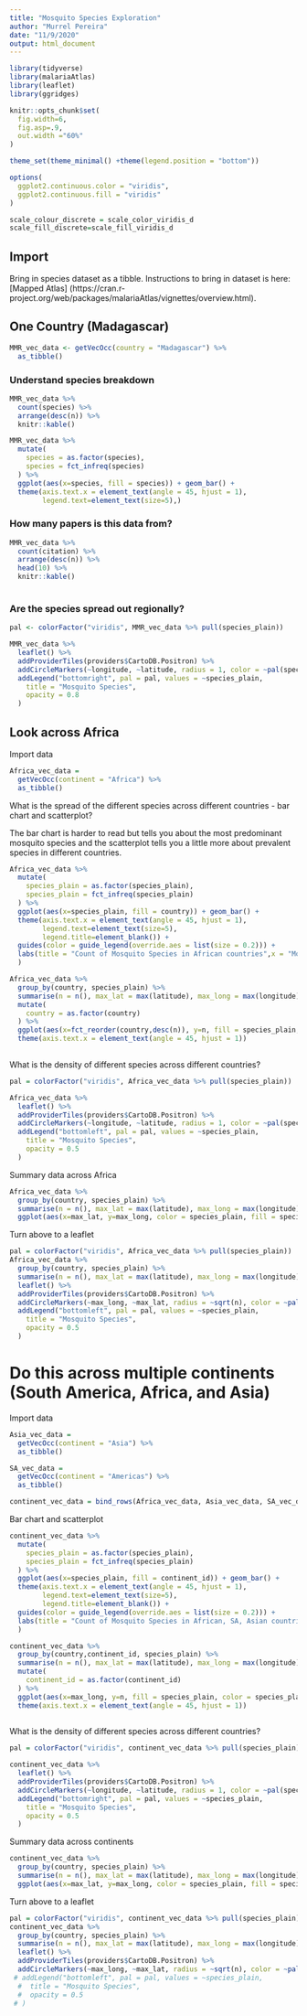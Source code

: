 ```yaml
---
title: "Mosquito Species Exploration"
author: "Murrel Pereira"
date: "11/9/2020"
output: html_document
---
```


```r
library(tidyverse)
library(malariaAtlas)
library(leaflet)
library(ggridges)

knitr::opts_chunk$set(
  fig.width=6,
  fig.asp=.9,
  out.width ="60%"
)

theme_set(theme_minimal() +theme(legend.position = "bottom"))

options(
  ggplot2.continuous.color = "viridis",
  ggplot2.continuous.fill = "viridis"
)

scale_colour_discrete = scale_color_viridis_d
scale_fill_discrete=scale_fill_viridis_d
```

## Import

Bring in species dataset as a tibble. Instructions to bring in dataset is here: [Mapped Atlas] (https://cran.r-project.org/web/packages/malariaAtlas/vignettes/overview.html).

## One Country (Madagascar)

```r
MMR_vec_data <- getVecOcc(country = "Madagascar") %>% 
  as_tibble()

```

### Understand species breakdown

```r

MMR_vec_data %>% 
  count(species) %>% 
  arrange(desc(n)) %>% 
  knitr::kable()

MMR_vec_data %>% 
  mutate(
    species = as.factor(species),
    species = fct_infreq(species)
  ) %>% 
  ggplot(aes(x=species, fill = species)) + geom_bar() + 
  theme(axis.text.x = element_text(angle = 45, hjust = 1),
        legend.text=element_text(size=5),) 
```

### How many papers is this data from?

```r

MMR_vec_data %>%
  count(citation) %>% 
  arrange(desc(n)) %>% 
  head(10) %>% 
  knitr::kable()
  
```


### Are the species spread out regionally?

```r

pal <- colorFactor("viridis", MMR_vec_data %>% pull(species_plain))

MMR_vec_data %>% 
  leaflet() %>% 
  addProviderTiles(providers$CartoDB.Positron) %>% 
  addCircleMarkers(~longitude, ~latitude, radius = 1, color = ~pal(species_plain)) %>% 
  addLegend("bottomright", pal = pal, values = ~species_plain,
    title = "Mosquito Species",
    opacity = 0.8
  )

```

## Look across Africa

Import data
```r
Africa_vec_data = 
  getVecOcc(continent = "Africa") %>% 
  as_tibble()
```

What is the spread of the different species across different countries - bar chart and scatterplot?

The bar chart is harder to read but tells you about the most predominant mosquito species and the scatterplot tells you a little more about prevalent species in different countries.
```r
Africa_vec_data %>% 
  mutate(
    species_plain = as.factor(species_plain),
    species_plain = fct_infreq(species_plain)
  ) %>% 
  ggplot(aes(x=species_plain, fill = country)) + geom_bar() + 
  theme(axis.text.x = element_text(angle = 45, hjust = 1), 
        legend.text=element_text(size=5),
        legend.title=element_blank()) +
  guides(color = guide_legend(override.aes = list(size = 0.2))) +
  labs(title = "Count of Mosquito Species in African countries",x = "Mosquito Species"
  )

Africa_vec_data %>% 
  group_by(country, species_plain) %>% 
  summarise(n = n(), max_lat = max(latitude), max_long = max(longitude)) %>% 
  mutate(
    country = as.factor(country)
  ) %>% 
  ggplot(aes(x=fct_reorder(country,desc(n)), y=n, fill = species_plain, color = species_plain)) + geom_point() + 
  theme(axis.text.x = element_text(angle = 45, hjust = 1))
         
```

What is the density of different species across different countries?

```r
pal = colorFactor("viridis", Africa_vec_data %>% pull(species_plain))

Africa_vec_data %>% 
  leaflet() %>% 
  addProviderTiles(providers$CartoDB.Positron) %>% 
  addCircleMarkers(~longitude, ~latitude, radius = 1, color = ~pal(species_plain)) %>% 
  addLegend("bottomleft", pal = pal, values = ~species_plain,
    title = "Mosquito Species",
    opacity = 0.5
  )

```

Summary data across Africa
```r
Africa_vec_data %>% 
  group_by(country, species_plain) %>% 
  summarise(n = n(), max_lat = max(latitude), max_long = max(longitude)) %>% 
  ggplot(aes(x=max_lat, y=max_long, color = species_plain, fill = species_plain, size = n)) + geom_point()
```

Turn above to a leaflet

```r

pal = colorFactor("viridis", Africa_vec_data %>% pull(species_plain))
Africa_vec_data %>% 
  group_by(country, species_plain) %>% 
  summarise(n = n(), max_lat = max(latitude), max_long = max(longitude)) %>% 
  leaflet() %>% 
  addProviderTiles(providers$CartoDB.Positron) %>% 
  addCircleMarkers(~max_long, ~max_lat, radius = ~sqrt(n), color = ~pal(species_plain)) %>% 
  addLegend("bottomleft", pal = pal, values = ~species_plain,
    title = "Mosquito Species",
    opacity = 0.5
  )
```

# Do this across multiple continents (South America, Africa, and Asia)

Import data
```r
Asia_vec_data = 
  getVecOcc(continent = "Asia") %>% 
  as_tibble()

SA_vec_data = 
  getVecOcc(continent = "Americas") %>% 
  as_tibble()

continent_vec_data = bind_rows(Africa_vec_data, Asia_vec_data, SA_vec_data)
```

Bar chart and scatterplot

```r
continent_vec_data %>% 
  mutate(
    species_plain = as.factor(species_plain),
    species_plain = fct_infreq(species_plain)
  ) %>% 
  ggplot(aes(x=species_plain, fill = continent_id)) + geom_bar() + 
  theme(axis.text.x = element_text(angle = 45, hjust = 1), 
        legend.text=element_text(size=5),
        legend.title=element_blank()) +
  guides(color = guide_legend(override.aes = list(size = 0.2))) +
  labs(title = "Count of Mosquito Species in African, SA, Asian countries",x = "Mosquito Species"
  )

continent_vec_data %>% 
  group_by(country,continent_id, species_plain) %>% 
  summarise(n = n(), max_lat = max(latitude), max_long = max(longitude)) %>% 
  mutate(
    continent_id = as.factor(continent_id)
  ) %>% 
  ggplot(aes(x=max_long, y=n, fill = species_plain, color = species_plain)) + geom_point() + 
  theme(axis.text.x = element_text(angle = 45, hjust = 1))
         
```


What is the density of different species across different countries?

```r
pal = colorFactor("viridis", continent_vec_data %>% pull(species_plain))

continent_vec_data %>% 
  leaflet() %>% 
  addProviderTiles(providers$CartoDB.Positron) %>% 
  addCircleMarkers(~longitude, ~latitude, radius = 1, color = ~pal(species_plain)) %>% 
  addLegend("bottomright", pal = pal, values = ~species_plain,
    title = "Mosquito Species",
    opacity = 0.5
  )

```

Summary data across continents
```r
continent_vec_data %>% 
  group_by(country, species_plain) %>% 
  summarise(n = n(), max_lat = max(latitude), max_long = max(longitude)) %>% 
  ggplot(aes(x=max_lat, y=max_long, color = species_plain, fill = species_plain, size = n)) + geom_point()
```

Turn above to a leaflet

```r

pal = colorFactor("viridis", continent_vec_data %>% pull(species_plain))
continent_vec_data %>% 
  group_by(country, species_plain) %>% 
  summarise(n = n(), max_lat = max(latitude), max_long = max(longitude)) %>% 
  leaflet() %>% 
  addProviderTiles(providers$CartoDB.Positron) %>% 
  addCircleMarkers(~max_long, ~max_lat, radius = ~sqrt(n), color = ~pal(species_plain)) #%>% 
 # addLegend("bottomleft", pal = pal, values = ~species_plain,
  #  title = "Mosquito Species",
  #  opacity = 0.5
 # )
```

